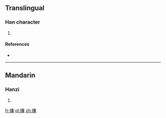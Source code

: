 ==Translingual==

===Han character===
{{Han char|rn=75|rad=木|as=10|sn=14|four=48937|canj=DTXC|ids=⿰木兼}}

# {{defn|Han|sort=木10}}

====References====
* {{Han ref|kx=0546.110|dkj=15321|dj=0934.030|hdz=21265.040|uh=69CF|ud=27087|bh=E256|bd=57942}}

----

==Mandarin==

===Hanzi===
{{cmn-hanzi|pin=[[qiǎn]] ([[qian3]])|wg=ch'ien<sup>3</sup>}}

# {{defn|lang=cmn|sort=木10}}

[[fr:槏]]
[[pl:槏]]
[[zh:槏]]